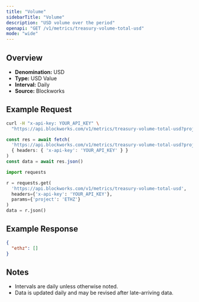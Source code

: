 ```yaml
---
title: "Volume"
sidebarTitle: "Volume"
description: "USD volume over the period"
openapi: "GET /v1/metrics/treasury-volume-total-usd"
mode: "wide"
---
```


## Overview

- **Denomination:** USD
- **Type:** USD Value
- **Interval:** Daily
- **Source:** Blockworks

## Example Request

<CodeGroup>

```bash cURL
curl -H "x-api-key: YOUR_API_KEY" \
  "https://api.blockworks.com/v1/metrics/treasury-volume-total-usd?project=ETHZ"
```

```typescript TypeScript
const res = await fetch(
  'https://api.blockworks.com/v1/metrics/treasury-volume-total-usd?project=ETHZ',
  { headers: { 'x-api-key': 'YOUR_API_KEY' } }
)
const data = await res.json()
```

```python Python
import requests

r = requests.get(
  'https://api.blockworks.com/v1/metrics/treasury-volume-total-usd',
  headers={'x-api-key': 'YOUR_API_KEY'},
  params={'project': 'ETHZ'}
)
data = r.json()
```

</CodeGroup>

## Example Response

```json
{
  "ethz": []
}
```

## Notes
- Intervals are daily unless otherwise noted.
- Data is updated daily and may be revised after late-arriving data.